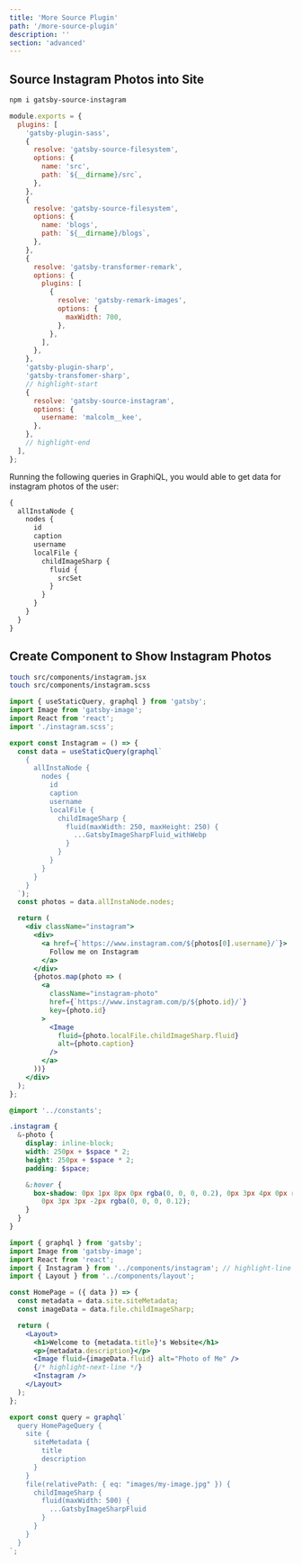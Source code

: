 ```yaml
---
title: 'More Source Plugin'
path: '/more-source-plugin'
description: ''
section: 'advanced'
---
```


## Source Instagram Photos into Site

```bash
npm i gatsby-source-instagram
```

```javascript fileName=gatsby-config.js
module.exports = {
  plugins: [
    'gatsby-plugin-sass',
    {
      resolve: 'gatsby-source-filesystem',
      options: {
        name: 'src',
        path: `${__dirname}/src`,
      },
    },
    {
      resolve: 'gatsby-source-filesystem',
      options: {
        name: 'blogs',
        path: `${__dirname}/blogs`,
      },
    },
    {
      resolve: 'gatsby-transformer-remark',
      options: {
        plugins: [
          {
            resolve: 'gatsby-remark-images',
            options: {
              maxWidth: 700,
            },
          },
        ],
      },
    },
    'gatsby-plugin-sharp',
    'gatsby-transfomer-sharp',
    // highlight-start
    {
      resolve: 'gatsby-source-instagram',
      options: {
        username: 'malcolm__kee',
      },
    },
    // highlight-end
  ],
};
```

Running the following queries in GraphiQL, you would able to get data for instagram photos of the user:

```graphql
{
  allInstaNode {
    nodes {
      id
      caption
      username
      localFile {
        childImageSharp {
          fluid {
            srcSet
          }
        }
      }
    }
  }
}
```

## Create Component to Show Instagram Photos

```bash
touch src/components/instagram.jsx
touch src/components/instagram.scss
```

```jsx fileName=src/components/instagram.jsx
import { useStaticQuery, graphql } from 'gatsby';
import Image from 'gatsby-image';
import React from 'react';
import './instagram.scss';

export const Instagram = () => {
  const data = useStaticQuery(graphql`
    {
      allInstaNode {
        nodes {
          id
          caption
          username
          localFile {
            childImageSharp {
              fluid(maxWidth: 250, maxHeight: 250) {
                ...GatsbyImageSharpFluid_withWebp
              }
            }
          }
        }
      }
    }
  `);
  const photos = data.allInstaNode.nodes;

  return (
    <div className="instagram">
      <div>
        <a href={`https://www.instagram.com/${photos[0].username}/`}>
          Follow me on Instagram
        </a>
      </div>
      {photos.map(photo => (
        <a
          className="instagram-photo"
          href={`https://www.instagram.com/p/${photo.id}/`}
          key={photo.id}
        >
          <Image
            fluid={photo.localFile.childImageSharp.fluid}
            alt={photo.caption}
          />
        </a>
      ))}
    </div>
  );
};
```

```scss fileName=src/components/instagram.scss
@import '../constants';

.instagram {
  &-photo {
    display: inline-block;
    width: 250px + $space * 2;
    height: 250px + $space * 2;
    padding: $space;

    &:hover {
      box-shadow: 0px 1px 8px 0px rgba(0, 0, 0, 0.2), 0px 3px 4px 0px rgba(0, 0, 0, 0.14),
        0px 3px 3px -2px rgba(0, 0, 0, 0.12);
    }
  }
}
```

```jsx fileName=src/pages/index.js
import { graphql } from 'gatsby';
import Image from 'gatsby-image';
import React from 'react';
import { Instagram } from '../components/instagram'; // highlight-line
import { Layout } from '../components/layout';

const HomePage = ({ data }) => {
  const metadata = data.site.siteMetadata;
  const imageData = data.file.childImageSharp;

  return (
    <Layout>
      <h1>Welcome to {metadata.title}'s Website</h1>
      <p>{metadata.description}</p>
      <Image fluid={imageData.fluid} alt="Photo of Me" />
      {/* highlight-next-line */}
      <Instagram />
    </Layout>
  );
};

export const query = graphql`
  query HomePageQuery {
    site {
      siteMetadata {
        title
        description
      }
    }
    file(relativePath: { eq: "images/my-image.jpg" }) {
      childImageSharp {
        fluid(maxWidth: 500) {
          ...GatsbyImageSharpFluid
        }
      }
    }
  }
`;
```
